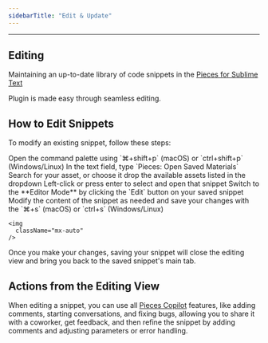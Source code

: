 ```yaml
---
sidebarTitle: "Edit & Update"
---
```


---

## Editing

Maintaining an up-to-date library of code snippets in the <a target="_blank" href="https://packagecontrol.io/packages/Pieces">
Pieces for Sublime Text</a>

 Plugin is made easy through seamless editing.

## How to Edit Snippets

To modify an existing snippet, follow these steps:

<Steps>
  <Step title="Open the Command Palette">
    Open the command palette using `⌘+shift+p` (macOS) or `ctrl+shift+p` (Windows/Linux)
  </Step>
  <Step title="Open Saved Materials">
    In the text field, type `Pieces: Open Saved Materials`
  </Step>
  <Step title="Search for your Materials">
    Search for your asset, or choose it drop the available assets listed in the dropdown
  </Step>
  <Step title="Open the Snippet">
    Left-click or press enter to select and open that snippet
  </Step>
  <Step title="Open Editor Mode">
    Switch to the **Editor Mode** by clicking the `Edit` button on your saved snippet
  </Step>
  <Step title="Modify the Snippet">
    Modify the content of the snippet as needed and save your changes with the `⌘+s` (macOS) or `ctrl+s` (Windows/Linux)

    <img
      className="mx-auto"
    />
  </Step>
</Steps>

Once you make your changes, saving your snippet will close the editing view and bring you back to the saved snippet's main tab.

## Actions from the Editing View

When editing a snippet, you can use all [Pieces Copilot](https://docs.pieces.app/products/extensions-plugins/sublime/copilot) features, like adding comments, starting conversations, and fixing bugs, allowing you to share it with a coworker, get feedback, and then refine the snippet by adding comments and adjusting parameters or error handling.

<img
  className="mx-auto"
/>
